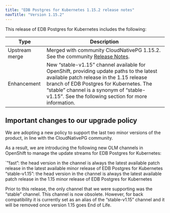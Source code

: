 ```yaml
---
title: "EDB Postgres for Kubernetes 1.15.2 release notes"
navTitle: "Version 1.15.2"
---
```


This release of EDB Postgres for Kubernetes includes the following:

| Type           | Description                                                                                                                        |
| -------------- | ---------------------------------------------------------------------------------------------------------------------------------- |
| Upstream merge | Merged with community CloudNativePG 1.15.2. See the community [Release Notes](https://cloudnative-pg.io/documentation/1.15/release_notes/#version-1152). |
| Enhancement    | New “stable-v1.15” channel available for OpenShift, providing update paths to the latest available patch release in the 1.15 release branch of EDB Postgres for Kubernetes. The “stable” channel is a synonym of “stable-v1.15”. See the following section for more information. |



## Important changes to our upgrade policy
We are adopting a new policy to support the last two minor versions of the product, in line with the CloudNativePG community.

As a result, we are introducing the following new OLM channels in OpenShift to manage the update streams for EDB Postgres for Kubernetes:

`”fast”: the head version in the channel is always the latest available patch release in the latest available minor release of EDB Postgres for Kubernetes
“stable-v1.15”: the head version in the channel is always the latest available patch release in the 1.15 minor release of EDB Postgres for Kubernetes

Prior to this release, the only channel that we were supporting was the “stable” channel. This channel is now obsolete. However, for back compatibility it is currently set as an alias of the “stable-v1.15” channel and it will be removed once version 1.15 goes End of Life.
